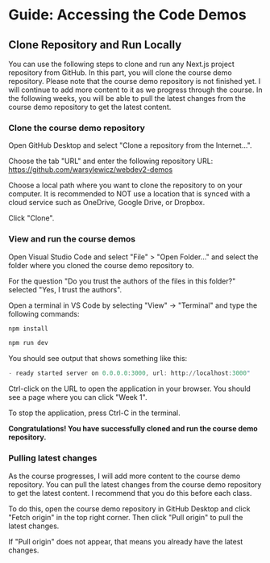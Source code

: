 # Guide: Accessing the Code Demos

## Clone Repository and Run Locally

You can use the following steps to clone and run any Next.js project repository from GitHub. In this part, you will clone the course demo repository. Please note that the course demo repository is not finished yet. I will continue to add more content to it as we progress through the course. In the following weeks, you will be able to pull the latest changes from the course demo repository to get the latest content.


<Steps>

### Clone the course demo repository

Open GitHub Desktop and select "Clone a repository from the Internet...".

Choose the tab "URL" and enter the following repository URL: https://github.com/warsylewicz/webdev2-demos

Choose a local path where you want to clone the repository to on your computer. It is recommended to NOT use a location that is synced with a cloud service such as OneDrive, Google Drive, or Dropbox.

Click "Clone".

### View and run the course demos

Open Visual Studio Code and select "File" > "Open Folder..." and select the folder where you cloned the course demo repository to.

For the question "Do you trust the authors of the files in this folder?" selected "Yes, I trust the authors".

Open a terminal in VS Code by selecting "View" -> "Terminal" and type the following commands:

```PowerShell
npm install

npm run dev
```

You should see output that shows something like this:

```PowerShell
- ready started server on 0.0.0.0:3000, url: http://localhost:3000"
```

Ctrl-click on the URL to open the application in your browser. You should see a page where you can click "Week 1".

To stop the application, press Ctrl-C in the terminal.

**Congratulations! You have successfully cloned and run the course demo repository.**

### Pulling latest changes

As the course progresses, I will add more content to the course demo repository. You can pull the latest changes from the course demo repository to get the latest content. I recommend that you do this before each class.

To do this, open the course demo repository in GitHub Desktop and click "Fetch origin" in the top right corner. Then click "Pull origin" to pull the latest changes.

If "Pull origin" does not appear, that means you already have the latest changes.

</Steps>
